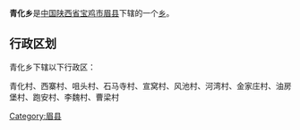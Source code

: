 {{中国乡级行政区
|行政区全称 = 青化乡
|景观照片文件名 = 
|景观照片描述 = 
|汉语拼音 =
|其他语言 = 
|其他语言名称 = 
|位置图文件名 = 
|位置图描述 = 
|自定义图片=
|上级行政区 = [[陕西省|陕西省]][[宝鸡市|宝鸡市]][[眉县|眉县]]
|行政区类别 = [[乡级行政区|乡]]
|行政区划代码 = 
|行政区划 = 
|村委会 = 
|居委会 = 
|建置时间 = 
|领导职位 = 
|领导名称 = 
|政府驻地 = 
|毗邻 = 
|地理坐标 = 
|总面积 = 
|总人口 = 
|户籍人口 = 
|户籍人口年份 = 
|常住人口 = 
|常住人口年份 = 
|人口密度 = 
|GDP = 
|邮政编码 = 
|电话区号 = 
|官方网站 = 
|网站名称 = 
}}
'''青化乡'''是[[中华人民共和国|中国]][[陕西省|陕西省]][[宝鸡市|宝鸡市]][[眉县|眉县]]下辖的一个[[乡级行政区|乡]]。

== 行政区划 ==
青化乡下辖以下行政区：

青化村、西寨村、咀头村、石马寺村、宣窝村、风池村、河湾村、金家庄村、油房堡村、跑安村、李魏村、曹梁村

{{陕西小作品}}
{{眉县行政区划}}

[[Category:眉县|Category:眉县]]